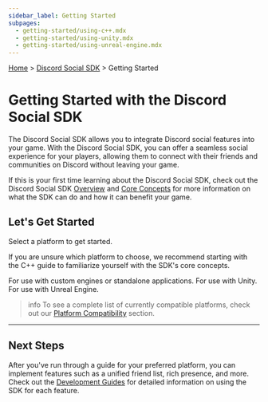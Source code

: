 ```yaml
---
sidebar_label: Getting Started
subpages:
  - getting-started/using-c++.mdx
  - getting-started/using-unity.mdx
  - getting-started/using-unreal-engine.mdx
---
```


[Home](/docs/intro) > [Discord Social SDK](/docs/discord-social-sdk/overview) > Getting Started

# Getting Started with the Discord Social SDK

The Discord Social SDK allows you to integrate Discord social features into your game. With the Discord Social SDK, you can offer a seamless social experience for your players, allowing them to connect with their friends and communities on Discord without leaving your game.

If this is your first time learning about the Discord Social SDK, check out the Discord Social SDK [Overview](/docs/discord-social-sdk/overview) and [Core Concepts](/docs/discord-social-sdk/core-concepts) for more information on what the SDK can do and how it can benefit your game.

## Let's Get Started

Select a platform to get started.

If you are unsure which platform to choose, we recommend starting with the C++ guide to familiarize yourself with the SDK's core concepts.

<Container>
  <Card title="Standalone C++" link="/docs/discord-social-sdk/getting-started/using-c++" icon="cpp">
    For use with custom engines or standalone applications.
  </Card>
  <Card title="Unity" link="/docs/discord-social-sdk/getting-started/using-unity" icon="unity">
    For use with Unity.
  </Card>
  <Card title="Unreal Engine" link="/docs/discord-social-sdk/getting-started/using-unreal-engine" icon="unreal">
    For use with Unreal Engine.
  </Card>
</Container>

> info 
> To see a complete list of currently compatible platforms, check out our [Platform Compatibility](/docs/discord-social-sdk/core-concepts#sdk-platform-compatibility) section. 

---

## Next Steps

After you've run through a guide for your preferred platform, you can implement features such as a unified friend list, rich presence, and more. Check out the [Development Guides](/docs/discord-social-sdk/development-guides) for detailed information on using the SDK for each feature.